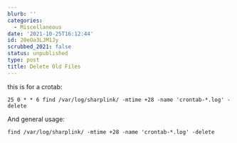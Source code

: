 ```yaml
---
blurb: ''
categories:
  - Miscellaneous
date: '2021-10-25T16:12:44'
id: 20eOa3LJM1Jy
scrubbed_2021: false
status: unpublished
type: post
title: Delete Old Files
---
```


this is for a crotab:

```
25 0 * * 6 find /var/log/sharplink/ -mtime +28 -name 'crontab-*.log' -delete
```


And general usage:

```
find /var/log/sharplink/ -mtime +28 -name 'crontab-*.log' -delete
```
